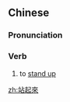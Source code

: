 {{also|站起来}}
==Chinese==
{{zh-forms|s=站起来|type=12}}

===Pronunciation===
{{zh-pron
|m=zhànqǐlai
|c=zaam6 hei2 loi4
|cat=n
}}

===Verb===
{{zh-noun}}

# to [[stand up]]

[[zh:站起來]]
